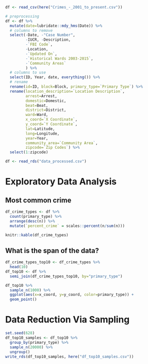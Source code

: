 

```r
df <- read_csv(here("Crimes_-_2001_to_present.csv"))

# preprocessing
df <- df %>%
  mutate(date=lubridate::mdy_hms(Date)) %>%
  # columns to remove
  select(-Date, -"Case Number",
         -IUCR, -Description,
         -`FBI Code`,
         -Location,
         -`Updated On`,
         -`Historical Wards 2003-2015`,
         -`Community Areas`
         ) %>%
  # columns to use
  select(ID, Year, date, everything()) %>%
  # rename
  rename(id=ID, block=Block, primary_type=`Primary Type`) %>%
  rename(location_description=`Location Description`,
         arrest=Arrest,
         domestic=Domestic,
         beat=Beat,
         district=District,
         ward=Ward,
         x_coord=`X Coordinate`,
         y_coord=`Y Coordinate`,
         lat=Latitude,
         long=Longitude,
         year=Year,
         community_area=`Community Area`,
         zipcode=`Zip Codes`) %>%
  select(1:zipcode)
```

```r
df <- read_rds("data_processed.csv")
```

# Exploratory Data Analysis

## Most common crime

```r
df_crime_types <- df %>%
  count(primary_type) %>%
  arrange(desc(n)) %>%
  mutate(`percent_crime` = scales::percent(n/sum(n)))

knitr::kable(df_crime_types)
```

## What is the span of the data?

```r
df_crime_types_top10 <- df_crime_types %>%
  head(10)
df_top10 <- df %>%
  semi_join(df_crime_types_top10, by="primary_type")
```

```r
df_top10 %>%
  sample_n(1000) %>%
  ggplot(aes(x=x_coord, y=y_coord, color=primary_type)) +
  geom_point()
```



# Data Reduction Via Sampling

```r
set.seed(628)
df_top10_samples <- df_top10 %>%
  group_by(primary_type) %>%
  sample_n(20000) %>%
  ungroup()
write_rds(df_top10_samples, here("df_top10_samples.csv"))
```
